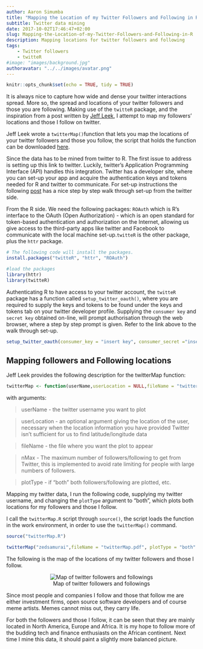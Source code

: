```yaml
---
author: Aaron Simumba
title: "Mapping the Location of my Twitter Followers and Following in R"
subtitle: Twitter data mining
date: 2017-10-02T17:46:47+02:00
slug: Mapping-the-Location-of-my-Twitter-Followers-and-Following-in-R
description: Mapping locations for twitter followers and following
tags: 
    - Twitter followers
    - twitteR
#image: "images/background.jpg"
authoravatar: "../../images/avatar.png"
---
```

```r
knitr::opts_chunk$set(echo = TRUE, tidy = TRUE)
```
It is always nice to capture how wide and dense your twitter interactions spread. More so, the spread and locations of your twitter followers and those you are following. Making use of the `twitteR` package, and the inspiration from a post written by [Jeff Leek](https://simplystatistics.org/2011/12/21/an-r-function-to-map-your-twitter-followers/), I attempt to map my followers' locations and those I follow on twitter.

Jeff Leek  wrote a `twitterMap()`function that lets you map the locations of your twitter followers and those you follow, the script that holds the function can be downloaded [here](http://biostat.jhsph.edu/~jleek/code/twitterMap.R). 

Since the data has to be mined from twitter to R. The first issue to address is setting up this link to twitter. Luckily, twitter's Application Programming Interface (API) handles this integration. Twitter has a developer site, where you can set-up your app and acquire the authentication keys and tokens  needed for R and twitter to communicate. For set-up instructions the following [post](https://www.credera.com/blog/business-intelligence/twitter-analytics-using-r-part-1-extract-tweets/) has a nice  step by step walk through set-up from the twitter side.

From the R side. We need the following packages: `ROAuth` which is R's interface to the OAuth (Open Authorization) - which is an open standard for token-based authentication and authorization on the Internet, allowing  us give access to the third-party apps like twitter and Facebook to communicate with the local machine set-up.`twitteR` is the other package, plus the `httr` package.

```r
# The following code will install the packages.
install.packages("twitteR", "httr", "ROAuth")
```

```r
#load the packages
library(httr)
library(twitteR)
```

Authenticating R to have access to your twitter account, the `twitteR` package has a function called `setup_twitter_oauth()`, where you are required to supply the keys and tokens to be found under the keys and tokens tab on your twitter developer profile. Supplying the `consumer key` and `secret key` obtained on-line, will prompt authorisation through the web browser, where a step by step prompt is given. Refer to the link above to the walk through set-up.

```r
setup_twitter_oauth(consumer_key = "insert key", consumer_secret ="insert key", access_token ="insert token key", access_secret = "insert key")
```


## Mapping followers and Following locations

Jeff Leek provides the following description for the twitterMap function:

```r
twitterMap <- function(userName,userLocation = NULL,fileName = "twitterMap.pdf",nMax = 1000,plotType = c("followers", "both","following"))
```
with arguments:

>userName - the twitter username you want to plot

>userLocation - an optional argument giving the location of the user, necessary when the location information you have provided Twitter isn’t sufficient for us to find latitude/longitude data

>fileName - the file where you want the plot to appear

>nMax - The maximum number of followers/following to get from Twitter, this is implemented to avoid rate limiting for people with large numbers of followers.

>plotType - if “both” both followers/following are
plotted, etc.


Mapping my twitter data, I run the following code, supplying my twitter username, and changing the `plotType` argument to "both", which plots both locations for my followers and those I follow.

I call the `twitterMap.R` script through `source()`, the script loads the function in the work environment, in order to use the `twitterMap()` command. 

```r
source("twitterMap.R")

twitterMap("zedsamurai",fileName = "twitterMap.pdf", plotType = "both" )
```


The following is the map of the locations of my twitter followers  and those I follow. 

<div style="text-align:center" markdown="1">
![Map of twitter followers and followings](https://user-images.githubusercontent.com/24398851/31088605-e90435ca-a7a9-11e7-89dc-7b5694d980d6.png)
</div>


Since most people and companies I follow and those that follow me are either investment firms, open source software developers and of course meme artists. Memes cannot miss out, they carry life.  

For both the followers and those I follow, it can be seen that they are mainly located in North America, Europe and Africa. It is my hope to follow more of the budding tech and finance enthusiasts on the African continent. Next time I mine this data, it should paint a slightly more balanced picture.


